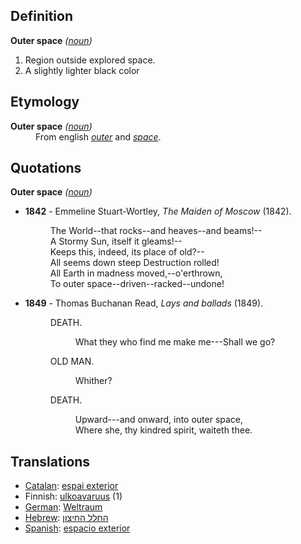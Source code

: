 ==Definition==
;'''Outer space''' ''([[noun]])'' 
# Region outside explored space.
# A slightly lighter black color 
==Etymology==
; '''Outer space''' ''([[noun]])'' 
:From english ''[[outer]]'' and ''[[space]]''.
==Quotations==
;'''Outer space''' ''([[noun]])'' 
*'''1842''' - Emmeline Stuart-Wortley, ''The Maiden of Moscow'' (1842).
*:The World--that rocks--and heaves--and beams!--
*:A Stormy Sun, itself it gleams!--
*:Keeps this, indeed, its place of old?--
*:All seems down steep Destruction rolled!
*:All Earth in madness moved,--o'erthrown,
*:To outer space--driven--racked--undone!
*'''1849''' - Thomas Buchanan Read, ''Lays and ballads'' (1849).
*:DEATH.
*::What they who find me make me---Shall we go?
*:OLD MAN.
*::Whither?
*:DEATH.
*::Upward---and onward, into outer space,
*::Where she, thy kindred spirit, waiteth thee.
==Translations==
*[[Catalan]]: [[espai exterior]]
*Finnish: [[ulkoavaruus]] (1)
*[[German]]: [[Weltraum]]
*[[Hebrew]]: [[החלל החיצון]]
*[[Spanish]]: [[espacio exterior]]